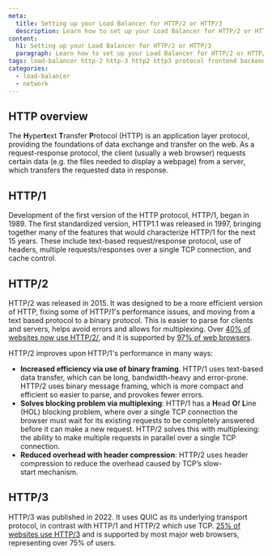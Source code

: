 ```yaml
---
meta:
  title: Setting up your Load Balancer for HTTP/2 or HTTP/3
  description: Learn how to set up your Load Balancer for HTTP/2 or HTTP/3
content:
  h1: Setting up your Load Balancer for HTTP/2 or HTTP/3
  paragraph: Learn how to set up your Load Balancer for HTTP/2 or HTTP/3
tags: load-balancer http-2 http-3 http2 http3 protocol frontend backend
categories: 
  - load-balancer
  - network
---
```


## HTTP overview

The **H**yper**t**ext **T**ransfer **P**rotocol (HTTP) is an application layer protocol, providing the foundations of data exchange and transfer on the web. As a request-response protocol, the client (usually a web browser) requests certain data (e.g. the files needed to display a webpage) from a server, which transfers the requested data in response.

## HTTP/1

Development of the first version of the HTTP protocol, HTTP/1, began in 1989. The first standardized version, HTTP1.1 was released in 1997, bringing together many of the features that would characterize HTTP/1 for the next 15 years. These include text-based request/response protocol, use of headers, multiple requests/responses over a single TCP connection, and cache control.

## HTTP/2

HTTP/2 was released in 2015. It was designed to be a more efficient version of HTTP, fixing some of HTTP/1's performance issues, and moving from a text based protocol to a binary protocol. This is easier to parse for clients and servers, helps avoid errors and allows for multiplexing. Over [40% of websites now use HTTP/2/](https://w3techs.com/technologies/details/ce-http2), and it is supported by [97% of web browsers](https://caniuse.com/?search=http2). 

HTTP/2 improves upon HTTP/1's performance in many ways:
- **Increased efficiency via use of binary framing**. HTTP/1 uses text-based data transfer, which can be long, bandwidth-heavy and error-prone. HTTP/2 uses binary message framing, which is more compact and efficient so easier to parse, and provokes fewer errors.
- **Solves blocking problem via multiplexing**: HTTP/1 has a **H**ead **O**f **L**ine (HOL) blocking problem, where over a single TCP connection the browser must wait for its existing requests to be completely answered before it can make a new request. HTTP/2 solves this with multiplexing: the ability to make multiple requests in parallel over a single TCP connection. 
- **Reduced overhead with header compression**: HTTP/2 uses header compression to reduce the overhead caused by TCP’s slow-start mechanism.


## HTTP/3

HTTP/3 was published in 2022. It uses QUIC as its underlying transport protocol, in contrast with HTTP/1 and HTTP/2 which use TCP. [25% of websites use HTTP/3](https://w3techs.com/technologies/details/ce-http3) and is supported by most major web browsers, representing over 75% of users. 

